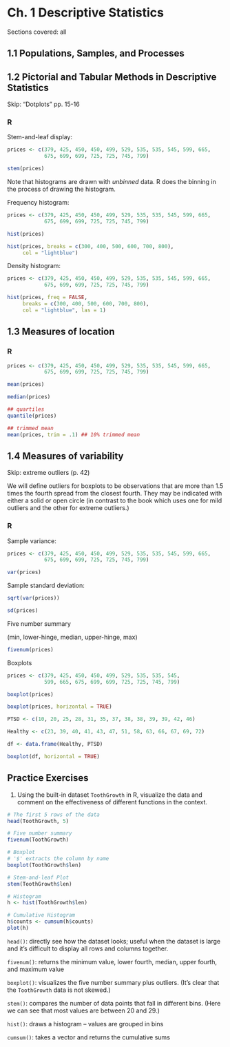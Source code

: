 # Ch. 1 Descriptive Statistics {-} 

Sections covered: all

## 1.1 Populations, Samples, and Processes {-}

## 1.2 Pictorial and Tabular Methods in Descriptive Statistics {-}

Skip: "Dotplots" pp. 15-16

### R {-}

Stem-and-leaf display:

```r
prices <- c(379, 425, 450, 450, 499, 529, 535, 535, 545, 599, 665,
            675, 699, 699, 725, 725, 745, 799)

stem(prices)
```

Note that histograms are drawn with *unbinned* data.  R does the binning in the process of drawing the histogram.

Frequency histogram:

```r
prices <- c(379, 425, 450, 450, 499, 529, 535, 535, 545, 599, 665,
            675, 699, 699, 725, 725, 745, 799)

hist(prices)

hist(prices, breaks = c(300, 400, 500, 600, 700, 800),
     col = "lightblue")
```

Density histogram:  

```r
prices <- c(379, 425, 450, 450, 499, 529, 535, 535, 545, 599, 665,
            675, 699, 699, 725, 725, 745, 799)

hist(prices, freq = FALSE, 
     breaks = c(300, 400, 500, 600, 700, 800),
     col = "lightblue", las = 1)

```

## 1.3 Measures of location {-}

### R {-}

```r
prices <- c(379, 425, 450, 450, 499, 529, 535, 535, 545, 599, 665,
            675, 699, 699, 725, 725, 745, 799)

mean(prices)

median(prices)

## quartiles
quantile(prices)

## trimmed mean
mean(prices, trim = .1) ## 10% trimmed mean
```

## 1.4 Measures of variability {-}

Skip: extreme outliers (p. 42) 

We will define outliers for boxplots to be observations that are more than 1.5 times the fourth spread from the closest fourth. They may be indicated with either a solid or open circle (in contrast to the book which uses one for mild outliers and the other for extreme outliers.)

### R {-}

Sample variance:

```r
prices <- c(379, 425, 450, 450, 499, 529, 535, 535, 545, 599, 665,
            675, 699, 699, 725, 725, 745, 799)

var(prices)
```

Sample standard deviation:

```r
sqrt(var(prices))

sd(prices)
```


Five number summary 

(min, lower-hinge, median, upper-hinge, max)

```r
fivenum(prices)
```

Boxplots  

```r
prices <- c(379, 425, 450, 450, 499, 529, 535, 535, 545,
            599, 665, 675, 699, 699, 725, 725, 745, 799)

boxplot(prices)

boxplot(prices, horizontal = TRUE)

PTSD <- c(10, 20, 25, 28, 31, 35, 37, 38, 38, 39, 39, 42, 46)

Healthy <- c(23, 39, 40, 41, 43, 47, 51, 58, 63, 66, 67, 69, 72)

df <- data.frame(Healthy, PTSD)

boxplot(df, horizontal = TRUE)
```

## Practice Exercises {-}

1. Using the built-in dataset `ToothGrowth` in R, visualize the data and comment on the effectiveness of different functions in the context.

```r
# The first 5 rows of the data
head(ToothGrowth, 5)

# Five number summary
fivenum(ToothGrowth)

# Boxplot 
# '$' extracts the column by name
boxplot(ToothGrowth$len) 

# Stem-and-leaf Plot
stem(ToothGrowth$len)

# Histogram
h <- hist(ToothGrowth$len)

# Cumulative Histogram
h$counts <- cumsum(h$counts)
plot(h)
```

`head()`: directly see how the dataset looks; useful when the dataset is large and it's difficult to display all rows and columns together.

`fivenum()`: returns the minimum value, lower fourth, median, upper fourth, and maximum value

`boxplot()`: visualizes the five number summary plus outliers. (It's clear that the `ToothGrowth` data is not skewed.)

`stem()`: compares the number of data points that fall in different bins. (Here we can see that most values are between 20 and 29.)

`hist()`: draws a histogram -- values are grouped in bins

`cumsum()`: takes a vector and returns the cumulative sums
